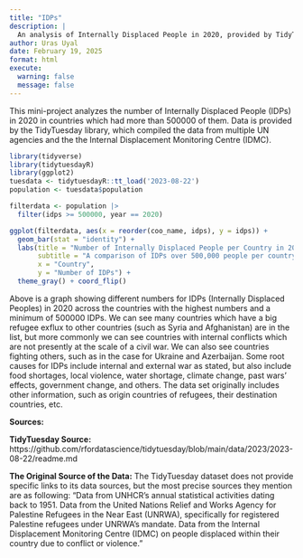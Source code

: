 ```yaml
---
title: "IDPs"
description: |
  An analysis of Internally Displaced People in 2020, provided by TidyTuesday
author: Uras Uyal
date: February 19, 2025
format: html
execute: 
  warning: false
  message: false
---
```


This mini-project analyzes the number of Internally Displaced People (IDPs) in 2020 in countries which had more than 500000 of them. Data is provided by the TidyTuesday library, which compiled the data from multiple UN agencies and the the Internal Displacement Monitoring Centre (IDMC).

```r
library(tidyverse)
library(tidytuesdayR)
library(ggplot2)
tuesdata <- tidytuesdayR::tt_load('2023-08-22')
population <- tuesdata$population

filterdata <- population |>
  filter(idps >= 500000, year == 2020)

ggplot(filterdata, aes(x = reorder(coo_name, idps), y = idps)) +
  geom_bar(stat = "identity") +
  labs(title = "Number of Internally Displaced People per Country in 2020",
       subtitle = "A comparison of IDPs over 500,000 people per country in 2020",
       x = "Country", 
       y = "Number of IDPs") +
  theme_gray() + coord_flip()

```

Above is a graph showing different numbers for IDPs (Internally Displaced Peoples) in 2020 across the countries with the highest numbers and a minimum of 500000 IDPs. We can see many countries which have a big refugee exflux to other countries (such as Syria and Afghanistan) are in the list, but more commonly we can see countries with internal conflicts which are not presently at the scale of a civil war. We can also see countries fighting others, such as in the case for Ukraine and Azerbaijan. Some root causes for IDPs include internal and external war as stated, but also include food shortages, local violence, water shortage, climate change, past wars' effects, government change, and others. The data set originally includes other information, such as origin countries of refugees, their destination countries, etc.

**Sources:**

**TidyTuesday Source:** https://github.com/rfordatascience/tidytuesday/blob/main/data/2023/2023-08-22/readme.md

**The Original Source of the Data:** The TidyTuesday dataset does not provide specific links to its data sources, but the most precise sources they mention are as following: "Data from UNHCR’s annual statistical activities dating back to 1951. Data from the United Nations Relief and Works Agency for Palestine Refugees in the Near East (UNRWA), specifically for registered Palestine refugees under UNRWA’s mandate. Data from the Internal Displacement Monitoring Centre (IDMC) on people displaced within their country due to conflict or violence."

